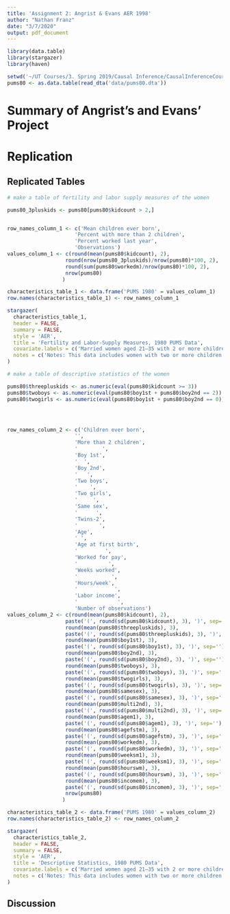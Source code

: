 ```yaml
---
title: 'Assignment 2: Angrist & Evans AER 1998'
author: "Nathan Franz"
date: "3/7/2020"
output: pdf_document
---
```



```r
library(data.table)
library(stargazer)
library(haven)

setwd('~/UT Courses/3. Spring 2019/Causal Inference/CausalInferenceCourseHomework/Assignment2_IV')
pums80 <- as.data.table(read_dta('data/pums80.dta'))
```





# Summary of Angrist's and Evans' Project

# Replication

## Replicated Tables

```r
# make a table of fertility and labor supply measures of the women

pums80_3pluskids <- pums80[pums80$kidcount > 2,]


row_names_column_1 <- c('Mean children ever born',
                      'Percent with more than 2 children',
                      'Percent worked last year',
                      'Observations')
values_column_1 <- c(round(mean(pums80$kidcount), 2),
                   round(nrow(pums80_3pluskids)/nrow(pums80)*100, 2),
                   round(sum(pums80$workedm)/nrow(pums80)*100, 2),
                   nrow(pums80)
                  )

characteristics_table_1 <- data.frame('PUMS 1980' = values_column_1)
row.names(characteristics_table_1) <- row_names_column_1

stargazer(
  characteristics_table_1, 
  header = FALSE,
  summary = FALSE, 
  style = 'AER',
  title = 'Fertility and Labor-Supply Measures, 1980 PUMS Data',
  covariate.labels = c('Married women aged 21–35 with 2 or more children', ''),
  notes = c('Notes: This data includes women with two or more children', 'except for women whose second birth was less than a year old', 'at the time of survey.')
)
```

```r

# make a table of descriptive statistics of the women

pums80$threepluskids <- as.numeric(eval(pums80$kidcount >= 3))
pums80$twoboys <- as.numeric(eval(pums80$boy1st + pums80$boy2nd == 2))
pums80$twogirls <- as.numeric(eval(pums80$boy1st + pums80$boy2nd == 0))




row_names_column_2 <- c('Children ever born',
                      '',
                      'More than 2 children',
                      '        ',
                      'Boy 1st',
                      '  ',
                      'Boy 2nd',
                      '   ',
                      'Two boys',
                      '    ',
                      'Two girls',
                      '     ',
                      'Same sex',
                      '      ',
                      'Twins-2',
                      '       ',
                      'Age',
                      ' ',
                      'Age at first birth',
                      '         ',
                      'Worked for pay',
                      '          ',
                      'Weeks worked',
                      '           ',
                      'Hours/week',
                      '            ',
                      'Labor income',
                      '             ',
                      'Number of observations')
values_column_2 <- c(round(mean(pums80$kidcount), 2),
                   paste('(', round(sd(pums80$kidcount), 3), ')', sep=''),
                   round(mean(pums80$threepluskids), 3),
                   paste('(', round(sd(pums80$threepluskids), 3), ')', sep=''),
                   round(mean(pums80$boy1st), 3),
                   paste('(', round(sd(pums80$boy1st), 3), ')', sep=''),
                   round(mean(pums80$boy2nd), 3),
                   paste('(', round(sd(pums80$boy2nd), 3), ')', sep=''),
                   round(mean(pums80$twoboys), 3),
                   paste('(', round(sd(pums80$twoboys), 3), ')', sep=''),
                   round(mean(pums80$twogirls), 3),
                   paste('(', round(sd(pums80$twogirls), 3), ')', sep=''),
                   round(mean(pums80$samesex), 3),
                   paste('(', round(sd(pums80$samesex), 3), ')', sep=''),
                   round(mean(pums80$multi2nd), 3),
                   paste('(', round(sd(pums80$multi2nd), 3), ')', sep=''), 
                   round(mean(pums80$agem1), 3),
                   paste('(', round(sd(pums80$agem1), 3), ')', sep=''), 
                   round(mean(pums80$agefstm), 3),
                   paste('(', round(sd(pums80$agefstm), 3), ')', sep=''), 
                   round(mean(pums80$workedm), 3),
                   paste('(', round(sd(pums80$workedm), 3), ')', sep=''), 
                   round(mean(pums80$weeksm1), 3),
                   paste('(', round(sd(pums80$weeksm1), 3), ')', sep=''), 
                   round(mean(pums80$hourswm), 3),
                   paste('(', round(sd(pums80$hourswm), 3), ')', sep=''),
                   round(mean(pums80$incomem), 3),
                   paste('(', round(sd(pums80$incomem), 3), ')', sep=''),
                   nrow(pums80)
                  )

characteristics_table_2 <- data.frame('PUMS 1980' = values_column_2)
row.names(characteristics_table_2) <- row_names_column_2

stargazer(
  characteristics_table_2, 
  header = FALSE,
  summary = FALSE, 
  style = 'AER',
  title = 'Descriptive Statistics, 1980 PUMS Data',
  covariate.labels = c('Married women aged 21–35 with 2 or more children', 'Mean (Standard Deviation)'),
  notes = c('Notes: This data includes women with two or more children except for women',  'whose second birth was less than a year old when surveyed.')
)

```

## Discussion

